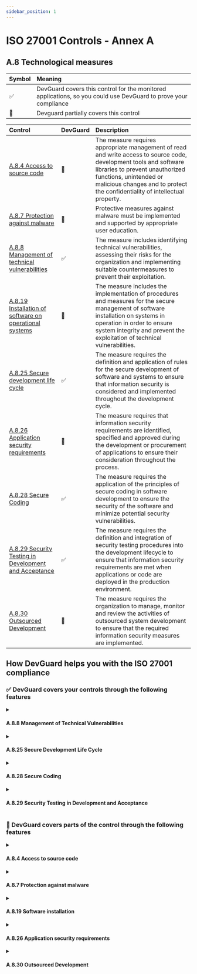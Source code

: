 ```yaml
---
sidebar_position: 1
---
```

# ISO 27001 Controls - Annex A

## A.8 Technological measures

| Symbol | Meaning |
| :----- | :---- |
| ✅ | DevGuard covers this control for the monitored applications, so you could use DevGuard to prove your compliance |
| 🔵 | Devguard partially covers this control |


| Control | DevGuard | Description | 
| :----- | :---- | :---- | 
| [A.8.4 Access to source code](#a84-access-to-source-code)          | 🔵 |The measure requires appropriate management of read and write access to source code, development tools and software libraries to prevent unauthorized functions, unintended or malicious changes and to protect the confidentiality of intellectual property.|  
| [A.8.7 Protection against malware](#a87-protection-against-malware) | 🔵| Protective measures against malware must be implemented and supported by appropriate user education.|  
| [A.8.8 Management of technical vulnerabilities](#a88-management-of-technical-vulnerabilities) | ✅ | The measure includes identifying technical vulnerabilities, assessing their risks for the organization and implementing suitable countermeasures to prevent their exploitation.|
| [A.8.19 Installation of software on operational systems ](#a819-installation-of-software-on-operational-systems) | 🔵 | The measure includes the implementation of procedures and measures for the secure management of software installation on systems in operation in order to ensure system integrity and prevent the exploitation of technical vulnerabilities.|
| [A.8.25 Secure development life cycle](#a825-secure-development-life-cycle) | ✅ | The measure requires the definition and application of rules for the secure development of software and systems to ensure that information security is considered and implemented throughout the development cycle.|
| [A.8.26 Application security requirements ](#a826-application-security-requirements) | 🔵 | The measure requires that information security requirements are identified, specified and approved during the development or procurement of applications to ensure their consideration throughout the process.|
| [A.8.28 Secure Coding ](#a828-secure-coding)                       | ✅  | The measure requires the application of the principles of secure coding in software development to ensure the security of the software and minimize potential security vulnerabilities.|
| [A.8.29 Security Testing in Development and Acceptance](#a829-security-testing-in-development-and-acceptance) | ✅  | The measure requires the definition and integration of security testing procedures into the development lifecycle to ensure that information security requirements are met when applications or code are deployed in the production environment.|
| [A.8.30 Outsourced Development](#a830-outsourced-development)      |  🔵  | The measure requires the organization to manage, monitor and review the activities of outsourced system development to ensure that the required information security measures are implemented.|



## How DevGuard helps you with the ISO 27001 compliance



### ✅ DevGuard covers your controls through the following features

<details>
<summary>

<h4> A.8.8 Management of Technical Vulnerabilities </h4>

</summary>

- Identification and documentation of vulnerabilities in your codebase through [static code analysis](./devsecops/sast.mdx) and [dynamic code analysis](./devsecops/dast.mdx).  
- Identification and documentation of software components and libraries in your codebase through [SBOM](./sbom-analysis.mdx) (Software Bill of Materials) generation, listing all software components with their versions.  
- Automatic generation and documentation of an [SBOM](./sbom-analysis.mdx) (Software Bill of Materials) with versions for each new change in the codebase.  
- Identification and documentation of vulnerabilities in the dependencies of your codebase through dependency scanning with [software composition analysis](./devsecops/software-composition-analysis.mdx) (SCA) and [container images](./devsecops/container-scanning.mdx).  
- Verification of available patches for the vulnerabilities in dependencies, along with guidance on how to apply them.  
- Calculation and documentation of the risk of vulnerabilities in your codebase and dependencies through [risk analysis](./mangeRisks.mdx).  
- Prioritization of vulnerabilities in your codebase and dependencies, enabling you to address the most critical issues first.  
- Continuous monitoring of vulnerabilities in your codebase and dependencies to track whether they have been resolved.  
- Documentation of the vulnerabilities in your codebase and dependencies, along with the fixes applied to address them.  

</details>





<details>
<summary>

<h4> A.8.25 Secure Development Life Cycle </h4>

</summary>

- The pipeline is designed to be secure by default, adhering to best practices outlined by [OWASP](https://owasp.org/www-project-devsecops-guideline/) DevSecOps Guideline.
- Monitoring the software development lifecycle by displaying which threats are mitigated and which are not, based on [SLSA](https://slsa.dev/spec/v1.0/threats)(Supply Chain Levels for Software Artifacts) Model.
- Ensuring the integrity of the codebase and protecting it from unauthorized changes through in-toto.  

</details>






<details>
<summary>

<h4> A.8.28 Secure Coding </h4>

</summary>

- Identification and documentation of secrets and credentials in your codebase through [secret scanning](./devsecops/secret-scanning.mdx).  
- Identification and documentation of software components and libraries in your codebase through [SBOM](./sbom-analysis.mdx) (Software Bill of Materials) generation, listing all software components with their versions.  
- Automatic generation and documentation of an SBOM with versions for each new change in the codebase.  
- Identification and documentation of vulnerabilities in the dependencies of your codebase through dependency scanning with [software composition analysis](./devsecops/software-composition-analysis.mdx) (SCA) and [container images](./devsecops/container-scanning.mdx).   
- Calculation and documentation of the risk of vulnerabilities in your codebase and dependencies through [risk analysis](./mangeRisks.mdx).    
- Ensuring the integrity of the codebase and protection from unauthorized changes through in-toto.  
- Prioritization of vulnerabilities in your codebase and dependencies, enabling you to address the most critical issues first.  
- Identification and documentation of licenses in your codebase through license scanning.  

</details>






<details>
<summary>

<h4> A.8.29 Security Testing in Development and Acceptance </h4>

</summary>

- The requirements for information security—integrity, availability, and confidentiality—can be customized. Based on these requirements, the risks of vulnerabilities are calculated and documented through risk analysis.  
- Adherence to secure coding principles. See [A.8.28 Secure Coding](#a828-secure-coding).  

</details>




### 🔵 DevGuard covers parts of the control through the following features

<details>
<summary>

<h4> A.8.4 Access to source code </h4>

</summary>

- Ensuring the integrity of the codebase and protection from unauthorized changes through in-toto.  

</details>


<details>

<summary>

<h4> A.8.7 Protection against malware </h4>

</summary>

- identification and fix of vulnerabilities in your codebase and dependencies through management of technical vulnerabilities. see [A.8.8 Management of Technical Vulnerabilities](#a88-management-of-technical-vulnerabilities).

</details>




<details >

<summary>

<h4> A.8.19 Software installation </h4> 

</summary>

- Automatic generation and documentation of an [SBOM](./sbom-analysis.mdx) (Software Bill of Materials) with versions for each new change in the codebase. so can check all updating the liberaries 

</details>





<details>
<summary>

<h4> A.8.26 Application security requirements </h4>

</summary>


- The requirements for information security—integrity, availability, and confidentiality—can be customized. Based on these requirements, the risks of vulnerabilities are calculated and documented through risk analysis.



</details>






<details>
<summary>

<h4> A.8.30 Outsourced Development </h4>

</summary>

If DevGuard is integrated into the outsourced development process:  
- Identification and documentation of vulnerabilities in the dependencies of the outsourced codebase can be performed. see [A.8.8 Management of Technical Vulnerabilities](#a88-management-of-technical-vulnerabilities).  
- Ensuring the integrity of the codebase and protection from unauthorized changes through in-toto.  

</details>

